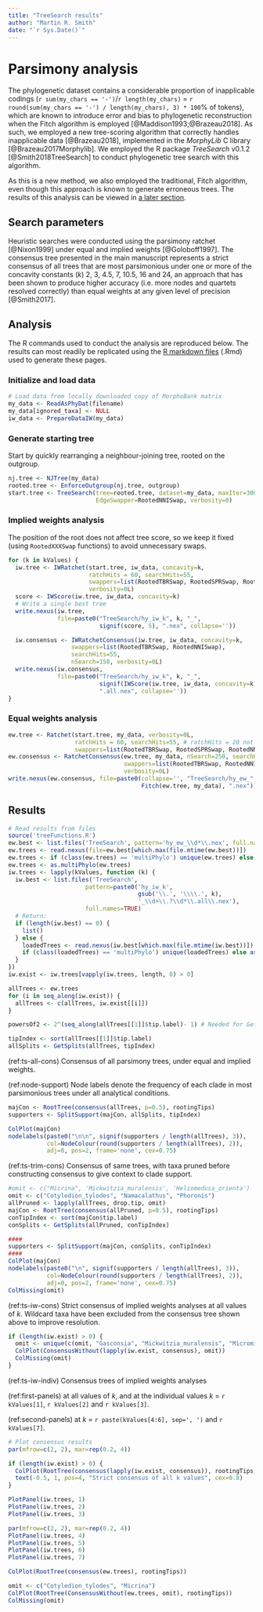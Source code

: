 ```yaml
---
title: "TreeSearch results"
author: "Martin R. Smith"
date: "`r Sys.Date()`"
---
```


# Parsimony analysis {#treesearch}

The phylogenetic dataset contains a considerable proportion of inapplicable codings (`r sum(my_chars == '-')`/`r length(my_chars)` = `r round(sum(my_chars == '-') / length(my_chars), 3) * 100`% of tokens), which are known to introduce error and bias to phylogenetic reconstruction when the Fitch algorithm is employed [@Maddison1993;@Brazeau2018].  As such, we employed a new tree-scoring algorithm that correctly handles inapplicable data [@Brazeau2018], implemented in the _MorphyLib_ C library [@Brazeau2017Morphylib].  We employed the R package _TreeSearch_ v0.1.2 [@Smith2018TreeSearch] to conduct phylogenetic tree search with this algorithm.

As this is a new method, we also employed the traditional, Fitch algorithm, even though this approach is known to generate erroneous trees.  The results of this analysis can be viewed in [a later section](#fitch).


## Search parameters

Heuristic searches were conducted using the parsimony ratchet [@Nixon1999] under equal and implied weights [@Goloboff1997].  The consensus tree presented in the main manuscript represents a strict consensus of all trees that are most parsimonious under one or more of the concavity constants (_k_) 2, 3, 4.5, 7, 10.5, 16 and 24, an approach that has been shown to produce higher accuracy (i.e. more nodes and quartets resolved correctly) than equal weights at any given level of precision [@Smith2017].

## Analysis 

The R commands used to conduct the analysis are reproduced below.
The results can most readily be replicated using the [R markdown files](https://github.com/ms609/hyoliths/) (.Rmd) used to generate these pages.

### Initialize and load data

```r
# Load data from locally downloaded copy of MorphoBank matrix
my_data <- ReadAsPhyDat(filename)
my_data[ignored_taxa] <- NULL
iw_data <- PrepareDataIW(my_data)
```

### Generate starting tree

Start by quickly rearranging a neighbour-joining tree, rooted on the outgroup.

```R
nj.tree <- NJTree(my_data)
rooted.tree <- EnforceOutgroup(nj.tree, outgroup)
start.tree <- TreeSearch(tree=rooted.tree, dataset=my_data, maxIter=3000,
                         EdgeSwapper=RootedNNISwap, verbosity=0)
```

### Implied weights analysis

The position of the root does not affect tree score, so we keep it fixed (using `RootedXXXSwap` functions) to avoid unnecessary swaps.

```r
for (k in kValues) {
  iw.tree <- IWRatchet(start.tree, iw_data, concavity=k,
                       ratchHits = 60, searchHits=55,
                       swappers=list(RootedTBRSwap, RootedSPRSwap, RootedNNISwap),
                       verbosity=0L)
  score <- IWScore(iw.tree, iw_data, concavity=k)
  # Write a single best tree
  write.nexus(iw.tree,
              file=paste0("TreeSearch/hy_iw_k", k, "_", 
                          signif(score, 5), ".nex", collapse=''))

  iw.consensus <- IWRatchetConsensus(iw.tree, iw_data, concavity=k,
                  swappers=list(RootedTBRSwap, RootedNNISwap),
                  searchHits=55,
                  nSearch=150, verbosity=0L)
  write.nexus(iw.consensus, 
              file=paste0("TreeSearch/hy_iw_k", k, "_", 
                          signif(IWScore(iw.tree, iw_data, concavity=k), 5),
                          ".all.nex", collapse=''))
}
```

### Equal weights analysis

```r
ew.tree <- Ratchet(start.tree, my_data, verbosity=0L,
                   ratchHits = 60, searchHits=55, # ratchHits = 20 not enough
                   swappers=list(RootedTBRSwap, RootedSPRSwap, RootedNNISwap))
ew.consensus <- RatchetConsensus(ew.tree, my_data, nSearch=250, searchHits = 85,
                                 swappers=list(RootedTBRSwap, RootedNNISwap),
                                 verbosity=0L)
write.nexus(ew.consensus, file=paste0(collapse='', "TreeSearch/hy_ew_",
                                      Fitch(ew.tree, my_data), ".nex"))
```

## Results

```R
# Read results from files
source('treeFunctions.R')
ew.best <- list.files('TreeSearch', pattern='hy_ew_\\d*\\.nex', full.names=TRUE)
ew.trees <- read.nexus(file=ew.best[which.max(file.mtime(ew.best))])
ew.trees <- if (class(ew.trees) == 'multiPhylo') unique(ew.trees) else ew.trees
ew.trees <- as.multiPhylo(ew.trees)
iw.trees <- lapply(kValues, function (k) {
  iw.best <- list.files('TreeSearch', 
                      pattern=paste0('hy_iw_k',
                                     gsub('\\.', '\\\\.', k),
                                     '_\\d+\\.?\\d*\\.all\\.nex'),
                      full.names=TRUE)
  # Return:
  if (length(iw.best) == 0) {
    list()
  } else {
    loadedTrees <- read.nexus(iw.best[which.max(file.mtime(iw.best))])
    if (class(loadedTrees) == 'multiPhylo') unique(loadedTrees) else as.multiPhylo(loadedTrees)
  }
})
iw.exist <- iw.trees[vapply(iw.trees, length, 0) > 0]

allTrees <- ew.trees
for (i in seq_along(iw.exist)) {
  allTrees <- c(allTrees, iw.exist[[i]])
}

powersOf2 <- 2^(seq_along(allTrees[[1]]$tip.label)- 1) # Needed for GetSplits etc

tipIndex <- sort(allTrees[[1]]$tip.label)
allSplits <- GetSplits(allTrees, tipIndex)
```

(ref:ts-all-cons) Consensus of all parsimony trees, under equal and implied weights.  

(ref:node-support) Node labels denote the frequency of each clade in most parsimonious trees under all analytical conditions.  

```r
majCon <- RootTree(consensus(allTrees, p=0.5), rootingTips)
supporters <- SplitSupport(majCon, allSplits, tipIndex)

ColPlot(majCon)
nodelabels(paste0("\n\n", signif(supporters / length(allTrees), 3)),
           col=NodeColour(round(supporters / length(allTrees), 2)),
           adj=0, pos=2, frame='none', cex=0.75)

```

(ref:ts-trim-cons) Consensus of same trees, with taxa pruned before constructing consensus to give context to clade support.  

```r
#omit <- c("Micrina", 'Mickwitzia_muralensis', 'Heliomedusa_orienta')
omit <- c("Cotyledion_tylodes", "Namacalathus", "Phoronis")
allPruned <- lapply(allTrees, drop.tip, omit)
majCon <- RootTree(consensus(allPruned, p=0.5), rootingTips)
conTipIndex <- sort(majCon$tip.label)
conSplits <- GetSplits(allPruned, conTipIndex)

####
supporters <- SplitSupport(majCon, conSplits, conTipIndex)
####
ColPlot(majCon)
nodelabels(paste0("\n", signif(supporters / length(allTrees), 3)),
           col=NodeColour(round(supporters / length(allTrees), 2)),
           adj=0, pos=2, frame='none', cex=0.75)
ColMissing(omit)

```

(ref:ts-iw-cons) Strict consensus of implied weights analyses at all values of _k_. Wildcard taxa have been excluded from the consensus tree shown above to improve resolution.

```r
if (length(iw.exist) > 0) {
  omit <- unique(c(omit, "Gasconsia", "Mickwitzia_muralensis", "Micromitra"))
  ColPlot(ConsensusWithout(lapply(iw.exist, consensus), omit))
  ColMissing(omit)
}
```

(ref:ts-iw-indiv) Consensus trees of implied weights analyses

(ref:first-panels) at all values of _k_, and at the individual values _k_ = `r kValues[1]`, `r kValues[2]` and `r kValues[3]`.

(ref:second-panels) at _k_ = `r paste(kValues[4:6], sep=', ')` and `r kValues[7]`.

\clearpage 

```r
# Plot consensus results
par(mfrow=c(2, 2), mar=rep(0.2, 4))

if (length(iw.exist) > 0) {
  ColPlot(RootTree(consensus(lapply(iw.exist, consensus)), rootingTips))
  text(-0.5, 1, pos=4, "Strict consensus of all k values", cex=0.8)
}

PlotPanel(iw.trees, 1)
PlotPanel(iw.trees, 2)
PlotPanel(iw.trees, 3)
```

\clearpage 

```R
par(mfrow=c(2, 2), mar=rep(0.2, 4))
PlotPanel(iw.trees, 4)
PlotPanel(iw.trees, 5)
PlotPanel(iw.trees, 6)
PlotPanel(iw.trees, 7)
```

\clearpage

```r
ColPlot(RootTree(consensus(ew.trees), rootingTips))
```


```R
omit <- c("Cotyledion_tylodes", "Micrina")
ColPlot(RootTree(ConsensusWithout(ew.trees, omit), rootingTips))
ColMissing(omit)
```

\clearpage

